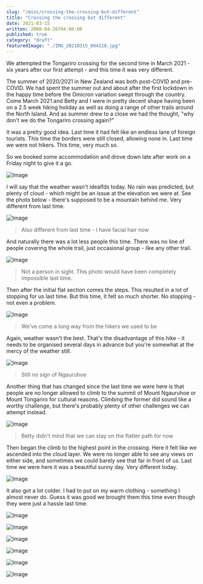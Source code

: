 ```yaml
---
slug: "/misc/crossing-the-crossing-but-different"
title: "Crossing the crossing but different"
date: 2021-03-15
written: 2000-04-26T04:00:00
published: true
category: "draft"
featuredImage: "./IMG_20210315_094118.jpg"
---
```


We attempted the Tongariro crossing for the second time in March 2021 - six years after our first attempt - and this time it was very different.

The summer of 2020/2021 in New Zealand was both post-COVID and pre-COVID. We had spent the summer out and about after the first lockdown in the happy time before the Omicron variation swept through the country. Come March 2021 and Betty and I were in pretty decent shape having been on a 2.5 week hiking holiday as well as doing a range of other trails around the North Island. And as summer drew to a close we had the thought, "why don't we do the Tongariro crossing again?"

It was a pretty good idea. Last time it had felt like an endless lane of foreign tourists. This time the borders were still closed, allowing none in. Last time we were not hikers. This time, very much so.

So we booked some accommodation and drove down late after work on a Friday night to give it a go.

![Image](IMG_20210315_075647.jpg)

I will say that the weather wasn't idealfds today. No rain was predicted, but plenty of cloud - which might be an issue at the elevation we were at. See the photo below - there's supposed to be a mountain behind me. Very different from last time.

![Image](IMG_20210315_072036.jpg)

> Also different from last time - I have facial hair now

And naturally there was a lot less people this time. There was no line of people covering the whole trail, just occasional group - like any other trail.

![Image](IMG_20210315_080224.jpg)

> Not a person in sight. This photo would have been completely impossible last time.

Then after the initial flat section comes the steps. This resulted in a lot of stopping for us last time. But this time, it felt so much shorter. No stopping - not even a problem.

![Image](IMG_20210315_085444.jpg)

> We've come a long way from the hikers we used to be

Again, weather wasn't the best. That's the disadvantage of this hike - it needs to be organised several days in advance but you're somewhat at the mercy of the weather still.

![Image](IMG_20210315_091852.jpg)

> Still no sign of Ngauruhoe

Another thing that has changed since the last time we were here is that people are no longer allowed to climb to the summit of Mount Ngauruhoe or Mount Tongariro for cultural reasons. Climbing the former did sound like a worthy challenge, but there's probably plenty of other challenges we can attempt instead.

![Image](IMG_20210315_092300.jpg)

> Betty didn't mind that we can stay on the flatter path for now

Then began the climb to the highest point in the crossing. Here it felt like we ascended into the cloud layer. We were no longer able to see any views on either side, and sometimes we could barely see that far in front of us. Last time we were here it was a beautiful sunny day. Very different today.

![Image](IMG_20210315_094118.jpg)

It also got a lot colder. I had to put on my warm clothing - something I almost never do. Guess it was good we brought them this time even though they were just a hassle last time.

![Image](IMG_20210315_095520.jpg)

![Image](IMG_20210315_100826.jpg)

![Image](IMG_20210315_103844.jpg)

![Image](IMG_20210315_104243.jpg)

![Image](IMG_20210315_112437.jpg)

![Image](IMG_20210315_131542.jpg)
